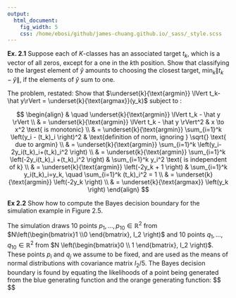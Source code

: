 ```yaml
---
output:
  html_document:
    fig_width: 5
    css: /home/ebosi/github/james-chuang.github.io/_sass/_style.scss
---
```


**Ex. 2.1** Suppose each of $K$-classes has an associated target $t_k$, which is a vector of all zeros, except for a one in the $k$th position. Show that classifying to the largest element of $\hat y$ amounts to choosing the closest target, $\min_k \lVert t_k-\hat y\rVert$, if the elements of $\hat y$ sum to one.

The problem, restated: Show that $\underset{k}{\text{argmin}} \lVert t_k- \hat y\rVert = \underset{k}{\text{argmax}}(y_k)$ subject to :

$$
\begin{align}
& \quad \underset{k}{\text{argmin}} \lVert t_k - \hat y \rVert \\
& = \underset{k}{\text{argmin}} \lVert t_k - \hat y \rVert^2                & x \to x^2 \text{ is monotonic}  \\
& = \underset{k}{\text{argmin}} \sum_{i=1}^k \left(y_i - (t_k)_i \right)^2  & \text{definition of norm, ignoring } \sqrt{} \text{ due to argmin}     \\
& = \underset{k}{\text{argmin}} \sum_{i=1}^k \left(y_i-2y_i(t_k)_i+(t_k)_i^2 \right)                          \\
& = \underset{k}{\text{argmin}} \sum_{i=1}^k \left(-2y_i(t_k)_i +(t_k)_i^2 \right)  & \sum_{i=1}^k y_i^2 \text{ is independent of k} \\
& = \underset{k}{\text{argmin}} \left(-2y_k + 1 \right)   & \sum_{i=1}^k y_i(t_k)_i=y_k, \quad \sum_{i=1}^k (t_k)_i^2 = 1               \\
& = \underset{k}{\text{argmin}} \left(-2y_k \right)                                                           \\
& = \underset{k}{\text{argmax}} \left(y_k \right)
\end{align}
$$

**Ex 2.2** Show how to compute the Bayes decision boundary for the simulation example in Figure 2.5.

The simulation draws $10$ points $p_1, \dots, p_{10} \in \mathbb{R}^2$ from $N\left(\begin{bmatrix}1 \\0 \end{bmatrix}, I_2 \right)$ and 10 points $q_1, \dots, q_{10} \in \mathbb{R}^2$ from $N \left(\begin{bmatrix}0 \\ 1 \end{bmatrix}, I_2 \right)$. These points $p_i$ and $q_j$ we assume to be fixed, and are used as the means of normal distributions with covariance matrix $I_2/5$. The Bayes decision boundary is found by equating the likelihoods of a point being generated from the blue generating function and the orange generating function:
$$
\begin{align}
P(\text{blue}) & = P(\text{orange}) \\
\sum_i \frac{1}{\sqrt{\lvert 2\pi \Sigma \rvert}} \exp{\left(-\frac{1}{2} (\mathbb{x})\right)}

\end{align}
$$